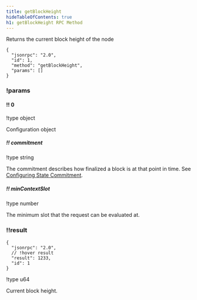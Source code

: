 ```yaml
---
title: getBlockHeight
hideTableOfContents: true
h1: getBlockHeight RPC Method
---
```


Returns the current block height of the node

<HTTPMethod>

```jsonc !request
{
  "jsonrpc": "2.0",
  "id": 1,
  "method": "getBlockHeight",
  "params": []
}
```

### !params

#### !! 0

!type object

Configuration object

##### !! commitment

!type string

The commitment describes how finalized a block is at that point in time. See
[Configuring State Commitment](/docs/rpc#configuring-state-commitment).

##### !! minContextSlot

!type number

The minimum slot that the request can be evaluated at.

### !!result

```jsonc !response
{
  "jsonrpc": "2.0",
  // !hover result
  "result": 1233,
  "id": 1
}
```

!type u64

Current block height.

</HTTPMethod>
